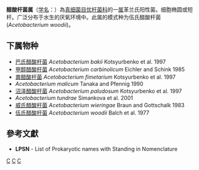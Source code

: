 {{Automatic taxobox
| taxon = Acetobacterium
| authority = Balch et al.1977
| type species = 伍氏醋酸杆菌<br>''Acetobacterium woodii''
| type species authority = Balch et al. 1977
}}
'''醋酸杆菌属'''（[[学名|学名]]：{{lang|la|''Acetobacterium''}}）為[[真细菌目|真细菌目]][[优杆菌科|优杆菌科]]的一[[属|属]]革兰氏阳性菌。细胞椭圆或短杆。广泛分布于水生的厌氧环境中。此属的模式种为伍氏醋酸杆菌(''Acetobacterium woodii'')。

==下属物种==
* [[巴氏醋酸杆菌|巴氏醋酸杆菌]] ''Acetobacterium bakii'' Kotsyurbenko et al. 1997
* [[甲醇醋酸杆菌|甲醇醋酸杆菌]] ''Acetobacterium carbinolicum'' Eichler and Schink 1985
* [[粪醋酸杆菌|粪醋酸杆菌]] ''Acetobacterium fimetarium'' Kotsyurbenko et al. 1997
* ''Acetobacterium malicum'' Tanaka and Pfennig 1990
* [[沼泽醋酸杆菌|沼泽醋酸杆菌]] ''Acetobacterium paludosum'' Kotsyurbenko et al. 1997
* ''Acetobacterium tundrae'' Simankova et al. 2001
* [[威氏醋酸杆菌|威氏醋酸杆菌]] ''Acetobacterium wieringae'' Braun and Gottschalk 1983
* [[伍氏醋酸杆菌|伍氏醋酸杆菌]] ''Acetobacterium woodii'' Balch et al. 1977

==參考文獻==
{{reflist}}
* '''LPSN''' - List of Prokaryotic names with Standing in Nomenclature

{{taxonbar}}

[[Category:革兰氏阳性菌|C]]
[[Category:_优杆菌科|C]]
[[Category:1977年描述的分类群|C]]